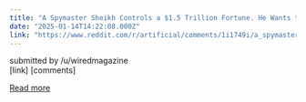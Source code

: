 ```yaml
---
title: "A Spymaster Sheikh Controls a $1.5 Trillion Fortune. He Wants to Use It to Dominate AI"
date: "2025-01-14T14:22:08.000Z"
link: "https://www.reddit.com/r/artificial/comments/1i1749i/a_spymaster_sheikh_controls_a_15_trillion_fortune/"
---
```


submitted by    /u/wiredmagazine  
 [link]   [comments]

[Read more](https://www.reddit.com/r/artificial/comments/1i1749i/a_spymaster_sheikh_controls_a_15_trillion_fortune/)
